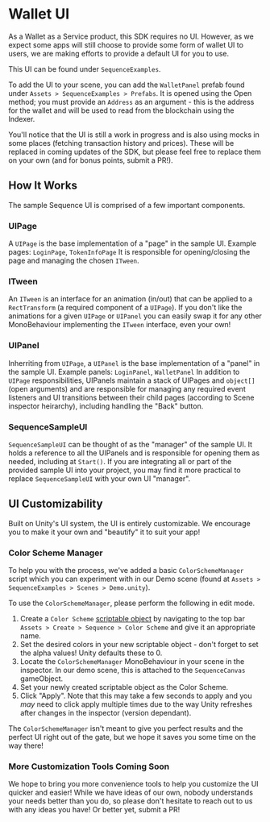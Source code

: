 # Wallet UI

As a Wallet as a Service product, this SDK requires no UI. However, as we expect some apps will still choose to provide some form of wallet UI to users, we are making efforts to provide a default UI for you to use.

This UI can be found under `SequenceExamples`.

To add the UI to your scene, you can add the `WalletPanel` prefab found under `Assets > SequenceExamples > Prefabs`. It is opened using the Open method; you must provide an `Address` as an argument - this is the address for the wallet and will be used to read from the blockchain using the Indexer.

You'll notice that the UI is still a work in progress and is also using mocks in some places (fetching transaction history and prices). These will be replaced in coming updates of the SDK, but please feel free to replace them on your own (and for bonus points, submit a PR!).

## How It Works
The sample Sequence UI is comprised of a few important components.

### UIPage
A `UIPage` is the base implementation of a "page" in the sample UI. Example pages: `LoginPage`, `TokenInfoPage`
It is responsible for opening/closing the page and managing the chosen `ITween`.

### ITween
An `ITween` is an interface for an animation (in/out) that can be applied to a `RectTransform` (a required component of a `UIPage`). If you don't like the animations for a given `UIPage` or `UIPanel` you can easily swap it for any other MonoBehaviour implementing the `ITween` interface, even your own!

### UIPanel
Inherriting from `UIPage`, a `UIPanel` is the base implementation of a "panel" in the sample UI. Example panels: `LoginPanel`, `WalletPanel`
In addition to `UIPage` responsibilities, UIPanels maintain a stack of UIPages and `object[]` (open arguments) and are responsible for managing any required event listeners and UI transitions between their child pages (according to Scene inspector heirarchy), including handling the "Back" button.

### SequenceSampleUI
`SequenceSampleUI` can be thought of as the "manager" of the sample UI. It holds a reference to all the UIPanels and is responsible for opening them as needed, including at `Start()`. If you are integrating all or part of the provided sample UI into your project, you may find it more practical to replace `SequenceSampleUI` with your own UI "manager".

## UI Customizability
Built on Unity's UI system, the UI is entirely customizable. We encourage you to make it your own and "beautify" it to suit your app!

### Color Scheme Manager
To help you with the process, we've added a basic `ColorSchemeManager` script which you can experiment with in our Demo scene (found at `Assets > SequenceExamples > Scenes > Demo.unity`).

To use the `ColorSchemeManager`, please perform the following in edit mode.

1. Create a `Color Scheme` [scriptable object](https://docs.unity3d.com/Manual/class-ScriptableObject.html) by navigating to the top bar `Assets > Create > Sequence > Color Scheme` and give it an appropriate name.
2. Set the desired colors in your new scriptable object - don't forget to set the alpha values! Unity defaults these to 0.
3. Locate the `ColorSchemeManager` MonoBehaviour in your scene in the inspector. In our demo scene, this is attached to the `SequenceCanvas` gameObject.
4. Set your newly created scriptable object as the Color Scheme.
5. Click "Apply". Note that this may take a few seconds to apply and you <i>may</i> need to click apply multiple times due to the way Unity refreshes after changes in the inspector (version dependant).

The `ColorSchemeManager` isn't meant to give you perfect results and the perfect UI right out of the gate, but we hope it saves you some time on the way there!

### More Customization Tools Coming Soon
We hope to bring you more convenience tools to help you customize the UI quicker and easier! While we have ideas of our own, nobody understands your needs better than you do, so please don't hesitate to reach out to us with any ideas you have! Or better yet, submit a PR!